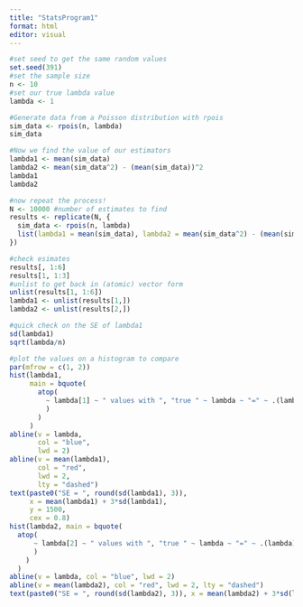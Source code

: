 ```yaml
---
title: "StatsProgram1"
format: html
editor: visual
---
```


```r
#set seed to get the same random values
set.seed(391)
#set the sample size
n <- 10
#set our true lambda value
lambda <- 1

#Generate data from a Poisson distribution with rpois
sim_data <- rpois(n, lambda)
sim_data

#Now we find the value of our estimators
lambda1 <- mean(sim_data)
lambda2 <- mean(sim_data^2) - (mean(sim_data))^2
lambda1
lambda2

#now repeat the process!
N <- 10000 #number of estimates to find
results <- replicate(N, {
  sim_data <- rpois(n, lambda)
  list(lambda1 = mean(sim_data), lambda2 = mean(sim_data^2) - (mean(sim_data))^2)
})

#check esimates
results[, 1:6]
results[1, 1:3]
#unlist to get back in (atomic) vector form
unlist(results[1, 1:6])
lambda1 <- unlist(results[1,])
lambda2 <- unlist(results[2,])

#quick check on the SE of lambda1
sd(lambda1)
sqrt(lambda/n)

#plot the values on a histogram to compare
par(mfrow = c(1, 2))
hist(lambda1, 
     main = bquote(
       atop(
         ~ lambda[1] ~ " values with ", "true " ~ lambda ~ "=" ~ .(lambda) ~ " with n = " ~ .(n)
         )
       )
     )
abline(v = lambda, 
       col = "blue", 
       lwd = 2)
abline(v = mean(lambda1), 
       col = "red", 
       lwd = 2,
       lty = "dashed")
text(paste0("SE = ", round(sd(lambda1), 3)),
     x = mean(lambda1) + 3*sd(lambda1), 
     y = 1500, 
     cex = 0.8)
hist(lambda2, main = bquote(
  atop(
      ~ lambda[2] ~ " values with ", "true " ~ lambda ~ "=" ~ .(lambda) ~ " with n = " ~ .(n)
      )
    )
  )
abline(v = lambda, col = "blue", lwd = 2)
abline(v = mean(lambda2), col = "red", lwd = 2, lty = "dashed")
text(paste0("SE = ", round(sd(lambda2), 3)), x = mean(lambda2) + 3*sd(lambda2), y = 1500, cex = 0.8)

```
